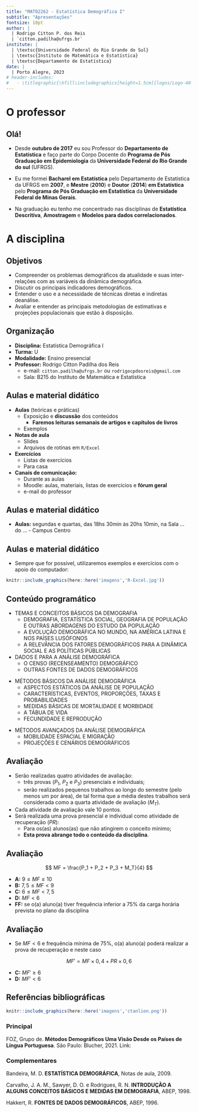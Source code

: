 ```yaml
---
title: "MAT02262 - Estatística Demográfica I"
subtitle: "Apresentações"
fontsize: 10pt
author: |
  | Rodrigo Citton P. dos Reis
  | `citton.padilha@ufrgs.br`
institute: |
  | \textsc{Universidade Federal do Rio Grande do Sul}
  | \textsc{Instituto de Matemática e Estatística}
  | \textsc{Departamento de Estatística}
date: |
  | Porto Alegre, 2023
# header-includes:
#   - \titlegraphic{\hfill\includegraphics[height=1.5cm]{logos/Logo-40-anos-estatistica.png}}
---
```


# O professor

## Olá! {.allowframebreaks}

\ttfamily

- Desde __outubro de 2017__ eu sou Professor do __Departamento de Estatística__ e faço parte do Corpo Docente do __Programa de Pós Graduação em Epidemiologia__ da __Universidade Federal do Rio Grande do sul__ (UFRGS). 

- Eu me formei __Bacharel em Estatística__ pelo Departamento de Estatística da UFRGS em __2007__, e __Mestre__ (__2010__) e __Doutor__ (__2014__) __em Estatística__ pelo __Programa de Pós Graduação em Estatística__ da __Universidade Federal de Minas Gerais__. 

- Na graduação eu tenho me concentrado nas disciplinas de __Estatística Descritiva__, __Amostragem__ e __Modelos para dados correlacionados__.

# A disciplina

## Objetivos

- Compreender os problemas demográficos da atualidade e suas inter-relações com as variáveis da dinâmica demográfica.
- Discutir os principais indicadores demográficos.
- Entender o uso e a necessidade de técnicas diretas e indiretas deanálise.
- Avaliar e entender as principais metodologias de estimativas e projeções populacionais que estão à disposição.

## Organização

- __Disciplina:__ Estatística Demográfica I
- __Turma:__ U
- __Modalidade:__ Ensino presencial
- __Professor:__ Rodrigo Citton Padilha dos Reis
    + e-mail: `citton.padilha@ufrgs.br` ou `rodrigocpdosreis@gmail.com` 
    + Sala: B215 do Instituto de Matemática e Estatística

## Aulas e material didático

- __Aulas__ (teóricas e práticas)
    + Exposição e __discussão__ dos conteúdos
        - __Faremos leituras semanais de artigos e capítulos de livros__
    + Exemplos
- __Notas de aula__
    + Slides
    + Arquivos de rotinas em `R/Excel`
- __Exercícios__
    + Listas de exercícios
    + Para casa
- __Canais de comunicação:__
    + Durante as aulas
    + Moodle: aulas, materiais, listas de exercícios e __fórum geral__
    + e-mail do professor

## Aulas e material didático

- __Aulas:__ segundas e quartas, das 18hs 30min às 20hs 10min, na Sala ... do ... - Campus Centro

## Aulas e material didático

- Sempre que for possível, utilizaremos exemplos e exercícios com o apoio do computador:

```r

knitr::include_graphics(here::here('imagens','R-Excel.jpg'))

```

## Conteúdo programático {.allowframebreaks}

\structure{Área 1}

+ TEMAS E CONCEITOS BÁSICOS DA DEMOGRAFIA
    - DEMOGRAFIA, ESTATÍSTICA SOCIAL, GEOGRAFIA DE POPULAÇÃO E OUTRAS ABORDAGENS DO ESTUDO DA POPULAÇÃO
    - A EVOLUÇÃO DEMOGRÁFICA NO MUNDO, NA AMÉRICA LATINA E NOS PAÍSES LUSÓFONOS
    - A RELEVÂNCIA DOS FATORES DEMOGRÁFICOS PARA A DINÂMICA SOCIAL E AS
POLÍTICAS PÚBLICAS
+ DADOS E PARA A ANÁLISE DEMOGRÁFICA
    - O CENSO (RECENSEAMENTO) DEMOGRÁFICO
    - OUTRAS FONTES DE DADOS DEMOGRÁFICOS

\framebreak

\structure{Área 2}

+ MÉTODOS BÁSICOS DA ANÁLISE DEMOGRÁFICA
    + ASPECTOS ESTÁTICOS DA ANÁLISE DE POPULAÇÃO
    + CARACTERÍSTICAS, EVENTOS, PROPORÇÕES, TAXAS E PROBABILIDADES
    + MEDIDAS BÁSICAS DE MORTALIDADE E MORBIDADE
    + A TÁBUA DE VIDA
    + FECUNDIDADE E REPRODUÇÃO

\structure{Área 3}

+ MÉTODOS AVANÇADOS DA ANÁLISE DEMOGRÁFICA
    + MOBILIDADE ESPACIAL E MIGRAÇÃO
    + PROJEÇÕES E CENÁRIOS DEMOGRÁFICOS

## Avaliação

- Serão realizadas quatro atividades de avaliação:
    + três provas ($P_1$, $P_2$ e $P_3$) presenciais e individuais;
    + serão realizados pequenos trabalhos ao longo do semestre (pelo menos um por área), de tal forma que a média destes trabalhos será considerada como a quarta atividade de avaliação ($M_T$).
- Cada atividade de avaliação vale 10 pontos.
- Será realizada uma prova presencial e individual como atividade de recuperação ($PR$):
    + Para os(as) alunos(as) que não atingirem o conceito mínimo;
    + __Esta prova abrange todo o conteúdo da disciplina__.

## Avaliação

$$
MF = \frac{P_1 + P_2 + P_3 + M_T}{4}
$$

+ __A:__ $9 \leq MF \leq 10$
+ __B:__ $7,5 \leq MF < 9$
+ __C:__ $6 \leq MF < 7,5$
+ __D:__ $MF < 6$
+ __FF:__ se o(a) aluno(a) tiver frequência inferior a 75% da carga horária prevista no plano da disciplina

## Avaliação

+ Se $MF < 6$ e frequência mínima de 75%, o(a) aluno(a) poderá realizar a prova de recuperação e neste caso

$$
MF' = MF \times 0,4 + PR \times 0,6
$$

- __C:__ $MF' \geq 6$
- __D:__ $MF' < 6$

## Referências bibliográficas

```r
knitr::include_graphics(here::here('imagens','ctanlion.png'))
```

### Principal

\footnotesize

FOZ, Grupo de. __Métodos Demográficos Uma Visão Desde os Países de Língua Portuguesa__. São Paulo: Blucher, 2021.
Link: \url{https://www.blucher.com.br/metodos-demograficos-uma-visao-desde-os-paises-de-lingua-portuguesa_9786555500837}

### Complementares

\footnotesize

Bandeira, M. D. __ESTATÍSTICA DEMOGRÁFICA__, Notas de aula, 2009.

Carvalho, J. A. M., Sawyer, D. O. e Rodrigues, R. N. __INTRODUÇÃO A ALGUNS CONCEITOS BÁSICOS E MEDIDAS EM DEMOGRAFIA__, ABEP, 1998.

Hakkert, R. __FONTES DE DADOS DEMOGRÁFICOS__, ABEP, 1996.
